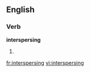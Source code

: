
==English==

===Verb===
'''interspersing'''

# {{present participle of|[[intersperse]]}}

[[fr:interspersing]]
[[vi:interspersing]]